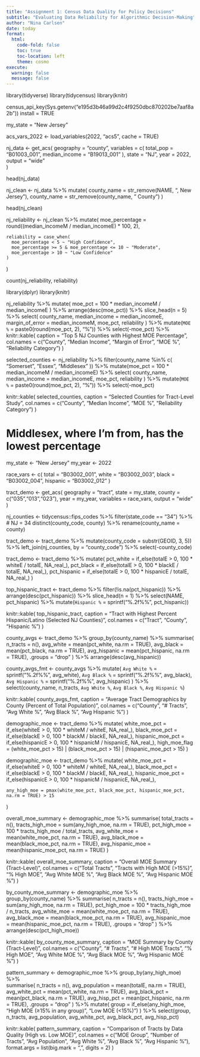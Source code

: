 ```yaml
---
title: "Assignment 1: Census Data Quality for Policy Decisions"
subtitle: "Evaluating Data Reliability for Algorithmic Decision-Making"
author: "Nina Carlsen"
date: today
format:
  html:
    code-fold: false
    toc: true
    toc-location: left
    theme: cosmo
execute:
  warning: false
  message: false
---
```

  
library(tidyverse)
library(tidycensus)
library(knitr)

census_api_key(Sys.getenv("e195d3b46a99d2c4f9250dbc870202be7aaf8a2b"))
install = TRUE

my_state = "New Jersey"

acs_vars_2022 <- load_variables(2022, "acs5", cache = TRUE)

nj_data <- get_acs(
  geography = "county",
  variables = c(
    total_pop = "B01003_001",
    median_income = "B19013_001"
  ),
  state = "NJ",
  year = 2022,
  output = "wide"  
)

head(nj_data)

nj_clean <- nj_data %>%
  mutate(
    county_name = str_remove(NAME, ", New Jersey"),
    county_name = str_remove(county_name, " County")
  )

head(nj_clean)

nj_reliability <- nj_clean %>%
  mutate(
    moe_percentage = round((median_incomeM / median_incomeE) * 100, 2),
    
    reliability = case_when(
      moe_percentage < 5 ~ "High Confidence",
      moe_percentage >= 5 & moe_percentage <= 10 ~ "Moderate",
      moe_percentage > 10 ~ "Low Confidence"
    )
  )

count(nj_reliability, reliability)

library(dplyr)
library(knitr)

nj_reliability %>%
  mutate(
    moe_pct = 100 * median_incomeM / median_incomeE
  ) %>%
  arrange(desc(moe_pct)) %>%
  slice_head(n = 5) %>%
  select(
    county_name,
    median_income = median_incomeE,
    margin_of_error = median_incomeM,
    moe_pct,
    reliability
  ) %>%
  mutate(`MOE %` = paste0(round(moe_pct, 2), "%")) %>%
  select(-moe_pct) %>%        
  knitr::kable(
    caption = "Top 5 NJ Counties with Highest MOE Percentage",
    col.names = c("County", "Median Income", "Margin of Error", "MOE %", "Reliability Category")
  )

selected_counties <- nj_reliability %>%
  filter(county_name %in% c(
    "Somerset",
    "Essex",
    "Middlesex"
  )) %>%
  mutate(moe_pct = 100 * median_incomeM / median_incomeE) %>%
  select(
    county_name,
    median_income = median_incomeE,
    moe_pct,
    reliability
  ) %>%
  mutate(`MOE %` = paste0(round(moe_pct, 2), "%")) %>%
  select(-moe_pct)

knitr::kable(
  selected_counties,
  caption   = "Selected Counties for Tract-Level Study",
  col.names = c("County", "Median Income", "MOE %", "Reliability Category")
)

# Middlesex, where I'm from, has the lowest percentage

my_state <- "New Jersey"
my_year  <- 2022

race_vars <- c(
  total    = "B03002_001",
  white    = "B03002_003",
  black    = "B03002_004",
  hispanic = "B03002_012"
)

tract_demo <- get_acs(
  geography = "tract",
  state     = my_state,
  county    = c("035","013","023"),
  year      = my_year,
  variables = race_vars,
  output    = "wide"
)

nj_counties <- tidycensus::fips_codes %>%
  filter(state_code == "34") %>%                # NJ = 34
  distinct(county_code, county) %>%
  rename(county_name = county)

tract_demo <- tract_demo %>%
  mutate(county_code = substr(GEOID, 3, 5)) %>% 
  left_join(nj_counties, by = "county_code") %>%
  select(-county_code)

tract_demo <- tract_demo %>%
  mutate(
    pct_white    = if_else(totalE > 0, 100 * whiteE    / totalE, NA_real_),
    pct_black    = if_else(totalE > 0, 100 * blackE    / totalE, NA_real_),
    pct_hispanic = if_else(totalE > 0, 100 * hispanicE / totalE, NA_real_)
  )

top_hispanic_tract <- tract_demo %>%
  filter(!is.na(pct_hispanic)) %>%
  arrange(desc(pct_hispanic)) %>%
  slice_head(n = 1) %>%
  select(NAME, pct_hispanic) %>%
  mutate(`Hispanic %` = sprintf("%.2f%%", pct_hispanic))

knitr::kable(
  top_hispanic_tract,
  caption   = "Tract with Highest Percent Hispanic/Latino (Selected NJ Counties)",
  col.names = c("Tract", "County", "Hispanic %")
)

county_avgs <- tract_demo %>%
  group_by(county_name) %>%
  summarise(
    n_tracts     = n(),
    avg_white    = mean(pct_white,    na.rm = TRUE),
    avg_black    = mean(pct_black,    na.rm = TRUE),
    avg_hispanic = mean(pct_hispanic, na.rm = TRUE),
    .groups = "drop"
  ) %>%
  arrange(desc(avg_hispanic))

county_avgs_fmt <- county_avgs %>%
  mutate(
    `Avg White %`    = sprintf("%.2f%%", avg_white),
    `Avg Black %`    = sprintf("%.2f%%", avg_black),
    `Avg Hispanic %` = sprintf("%.2f%%", avg_hispanic)
  ) %>%
  select(county_name, n_tracts, `Avg White %`, `Avg Black %`, `Avg Hispanic %`)

knitr::kable(
  county_avgs_fmt,
  caption   = "Average Tract Demographics by County (Percent of Total Population)",
  col.names = c("County", "# Tracts", "Avg White %", "Avg Black %", "Avg Hispanic %")
)

demographic_moe <- tract_demo %>%
  mutate(
    white_moe_pct    = if_else(whiteE    > 0, 100 * whiteM    / whiteE, NA_real_),
    black_moe_pct    = if_else(blackE    > 0, 100 * blackM    / blackE, NA_real_),
    hispanic_moe_pct = if_else(hispanicE > 0, 100 * hispanicM / hispanicE, NA_real_),
    high_moe_flag    = (white_moe_pct > 15) | (black_moe_pct > 15) | (hispanic_moe_pct > 15)
  )

demographic_moe <- tract_demo %>%
  mutate(
    white_moe_pct    = if_else(whiteE    > 0, 100 * whiteM    / whiteE, NA_real_),
    black_moe_pct    = if_else(blackE    > 0, 100 * blackM    / blackE, NA_real_),
    hispanic_moe_pct = if_else(hispanicE > 0, 100 * hispanicM / hispanicE, NA_real_),
    
    any_high_moe = pmax(white_moe_pct, black_moe_pct, hispanic_moe_pct, na.rm = TRUE) > 15
  )

overall_moe_summary <- demographic_moe %>%
  summarise(
    total_tracts     = n(),
    tracts_high_moe  = sum(any_high_moe, na.rm = TRUE),
    pct_high_moe     = 100 * tracts_high_moe / total_tracts,
    avg_white_moe    = mean(white_moe_pct,    na.rm = TRUE),
    avg_black_moe    = mean(black_moe_pct,    na.rm = TRUE),
    avg_hispanic_moe = mean(hispanic_moe_pct, na.rm = TRUE)
  )

knitr::kable(
  overall_moe_summary,
  caption = "Overall MOE Summary (Tract-Level)",
  col.names = c("Total Tracts", "Tracts with High MOE (>15%)", "% High MOE",
                "Avg White MOE %", "Avg Black MOE %", "Avg Hispanic MOE %")
)

by_county_moe_summary <- demographic_moe %>%
  group_by(county_name) %>%
  summarise(
    n_tracts         = n(),
    tracts_high_moe  = sum(any_high_moe, na.rm = TRUE),
    pct_high_moe     = 100 * tracts_high_moe / n_tracts,
    avg_white_moe    = mean(white_moe_pct,    na.rm = TRUE),
    avg_black_moe    = mean(black_moe_pct,    na.rm = TRUE),
    avg_hispanic_moe = mean(hispanic_moe_pct, na.rm = TRUE),
    .groups = "drop"
  ) %>%
  arrange(desc(pct_high_moe))

knitr::kable(
  by_county_moe_summary,
  caption = "MOE Summary by County (Tract-Level)",
  col.names = c("County", "# Tracts", "# High MOE Tracts", "% High MOE",
                "Avg White MOE %", "Avg Black MOE %", "Avg Hispanic MOE %")
)

pattern_summary <- demographic_moe %>%
  group_by(any_high_moe) %>%  
  summarise(
    n_tracts      = n(),
    avg_population = mean(totalE, na.rm = TRUE),
    avg_white_pct  = mean(pct_white,    na.rm = TRUE),
    avg_black_pct  = mean(pct_black,    na.rm = TRUE),
    avg_hisp_pct   = mean(pct_hispanic, na.rm = TRUE),
    .groups = "drop"
  ) %>%
  mutate(
    group = if_else(any_high_moe, "High MOE (≥15% in any group)", "Low MOE (<15%)")
  ) %>%
  select(group, n_tracts, avg_population, avg_white_pct, avg_black_pct, avg_hisp_pct)

knitr::kable(
  pattern_summary,
  caption = "Comparison of Tracts by Data Quality (High vs. Low MOE)",
  col.names = c("MOE Group", "Number of Tracts",
                "Avg Population", "Avg White %", "Avg Black %", "Avg Hispanic %"),
  format.args = list(big.mark = ",", digits = 2)
)
